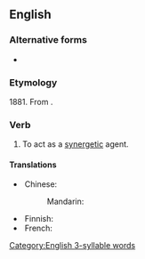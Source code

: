 ==English==

===Alternative forms===
* {{l|en|synergise}}

===Etymology===
1881. From {{suffix|en|synergy|ize}}.

===Verb===
{{en-verb}}

# To act as a [[synergetic]] agent.

====Translations====
{{trans-top|act as a synergetic agent}}
* Chinese:
*: Mandarin: {{t-needed|cmn}}
{{trans-mid}}
* Finnish: {{t|fi|synergisoida}}
* French: {{t+|fr|synergiser}}
{{trans-bottom}}

[[Category:English 3-syllable words]]